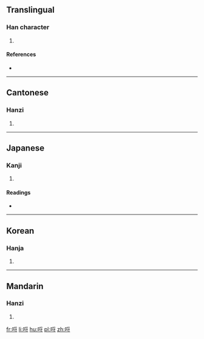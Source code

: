 ==Translingual==

===Han character===
{{Han char|rn=30|rad=口|as=07|sn=10|four=6204<sub>3</sub>|canj=口月木戈 (RBDI)|ids=⿰[[口]][[寽]]}}

# {{defn|Han|sort=口07}}

====References====
* {{Han ref|kx=0191.080|dkj=03673|dj=0410.210|hdz=10631.110|uh=54F7|ud=21751|bh=D142|bd=53570}}

----

==Cantonese==

===Hanzi===
{{yue-hanzi|jyut=lyut3|y=lyut3}}

# {{defn|lang=yue|sort=口07}}

----

==Japanese==

===Kanji===
{{ja-kanji|grade=|rs=口07}}

# {{defn|lang=ja|sort=口07}}

====Readings====
* {{ja-readings|on=[[れつ]] (retsu), [[れち]] (rechi), [[りつ]] (ritsu), [[りち]] (richi)|kun=}}

----

==Korean==

===Hanja===
{{ko-hanja|hangeul=렬|rv=ryeol|mr=ryŏl}}

# {{defn|lang=ko|sort=口07}}

----

==Mandarin==

===Hanzi===
{{cmn-hanzi|pin=[[lè]] ([[le4]])|wg=le<sup>4</sup>}}

# {{defn|lang=cmn|sort=口07}}

[[fr:哷]]
[[li:哷]]
[[hu:哷]]
[[pl:哷]]
[[zh:哷]]